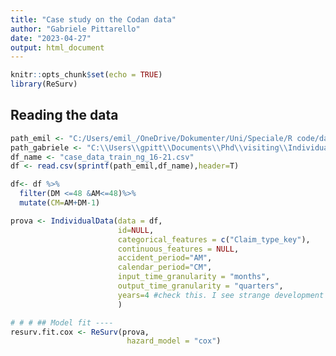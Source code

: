 ```yaml
---
title: "Case study on the Codan data"
author: "Gabriele Pittarello"
date: "2023-04-27"
output: html_document
---
```


```r
knitr::opts_chunk$set(echo = TRUE)
library(ReSurv)
```

## Reading the data 

```r
path_emil <- "C:/Users/emil_/OneDrive/Dokumenter/Uni/Speciale/R code/data/%s"
path_gabriele <- "C:\\Users\\gpitt\\Documents\\Phd\\visiting\\Individual effects on reserving\\%s"
df_name <- "case_data_train_ng_16-21.csv"
df <- read.csv(sprintf(path_emil,df_name),header=T)
```


```r
df<- df %>%
  filter(DM <=48 &AM<=48)%>%
  mutate(CM=AM+DM-1)

prova <- IndividualData(data = df,
                        id=NULL,
                        categorical_features = c("Claim_type_key"),
                        continuous_features = NULL,
                        accident_period="AM",
                        calendar_period="CM",
                        input_time_granularity = "months",
                        output_time_granularity = "quarters",
                        years=4 #check this. I see strange development periods
                        )

```

```r
# # # ## Model fit ----
resurv.fit.cox <- ReSurv(prova,
                          hazard_model = "cox")
```


